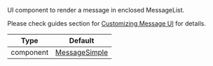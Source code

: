 UI component to render a message in enclosed MessageList.

Please check guides section for [Customizing Message UI](/reactnative/guides/message-customization) for details.

| Type | Default |
| - | - |
| component | [MessageSimple](/reactnative/ui-components/message-simple) |
